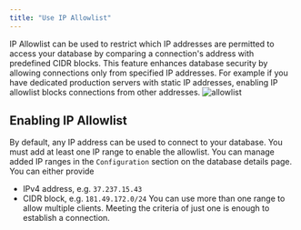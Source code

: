 ```yaml
---
title: "Use IP Allowlist"
---
```

IP Allowlist can be used to restrict which IP addresses are permitted to access your database by comparing a connection's address with predefined CIDR blocks. This feature enhances database security by allowing connections only from specified IP addresses. For example if you have dedicated production servers with static IP addresses, enabling IP allowlist blocks connections from other addresses.
![allowlist](/img/ipallowlist/ipallowlist.png)
## Enabling IP Allowlist
By default, any IP address can be used to connect to your database. You must add at least one IP range to enable the allowlist. You can manage added IP ranges in the `Configuration` section on the database details page. You can either provide
- IPv4 address, e.g. `37.237.15.43`
- CIDR block, e.g. `181.49.172.0/24`
You can use more than one range to allow multiple clients. Meeting the criteria of just one is enough to establish a connection.